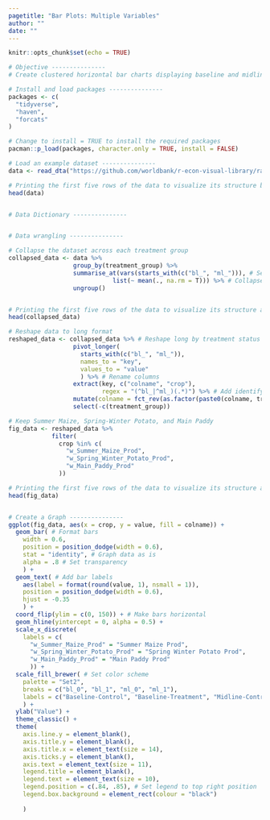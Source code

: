 ```yaml
---
pagetitle: "Bar Plots: Multiple Variables"
author: ""
date: ""
---
```


```r
knitr::opts_chunk$set(echo = TRUE)
```


```r
# Objective ---------------
# Create clustered horizontal bar charts displaying baseline and midline outcomes for treatment and control groups. Include clustered bars for Summer Maize, Spring Winter Potato, and Main Paddy crops. 

# Install and load packages ---------------
packages <- c(
  "tidyverse",
  "haven",
  "forcats"
)

# Change to install = TRUE to install the required packages
pacman::p_load(packages, character.only = TRUE, install = FALSE)

# Load an example dataset ---------------
data <- read_dta("https://github.com/worldbank/r-econ-visual-library/raw/master/Library/Data/BarPlotsMultipleVariables.dta")

# Printing the first five rows of the data to visualize its structure before data wrangling
head(data)


# Data Dictionary ---------------


# Data wrangling ---------------

# Collapse the dataset across each treatment group
collapsed_data <- data %>%
                  group_by(treatment_group) %>%
                  summarise_at(vars(starts_with(c("bl_", "ml_"))), # Select baseline and midline variables
                             list(~ mean(., na.rm = T))) %>% # Collapse at mean level, remove NAs
                  ungroup()


# Printing the first five rows of the data to visualize its structure after collapsing
head(collapsed_data)

# Reshape data to long format 
reshaped_data <- collapsed_data %>% # Reshape long by treatment status
                  pivot_longer( 
                    starts_with(c("bl_", "ml_")),
                    names_to = "key", 
                    values_to = "value" 
                    ) %>% # Rename columns
                  extract(key, c("colname", "crop"), 
                          regex = "(^bl_|^ml_)(.*)") %>% # Add identifying column 
                  mutate(colname = fct_rev(as.factor(paste0(colname, treatment_group)))) %>% # Remove extra columns
                  select(-c(treatment_group)) 

# Keep Summer Maize, Spring-Winter Potato, and Main Paddy
fig_data <- reshaped_data %>%
            filter(
              crop %in% c(
                "w_Summer_Maize_Prod", 
                "w_Spring_Winter_Potato_Prod", 
                "w_Main_Paddy_Prod"
              ))

# Printing the first five rows of the data to visualize its structure after data wrangling
head(fig_data)


# Create a Graph ---------------
ggplot(fig_data, aes(x = crop, y = value, fill = colname)) +
  geom_bar( # Format bars 
    width = 0.6, 
    position = position_dodge(width = 0.6),
    stat = "identity", # Graph data as is
    alpha = .8 # Set transparency 
    ) +
  geom_text( # Add bar labels 
    aes(label = format(round(value, 1), nsmall = 1)), 
    position = position_dodge(width = 0.6), 
    hjust = -0.35
    ) +
  coord_flip(ylim = c(0, 150)) + # Make bars horizontal 
  geom_hline(yintercept = 0, alpha = 0.5) +
  scale_x_discrete(
    labels = c( 
      "w_Summer_Maize_Prod" = "Summer Maize Prod", 
      "w_Spring_Winter_Potato_Prod" = "Spring Winter Potato Prod",
      "w_Main_Paddy_Prod" = "Main Paddy Prod"
      )) +
  scale_fill_brewer( # Set color scheme 
    palette = "Set2",
    breaks = c("bl_0", "bl_1", "ml_0", "ml_1"),
    labels = c("Baseline-Control", "Baseline-Treatment", "Midline-Control", "Midline-Treatment")
    ) +
  ylab("Value") +
  theme_classic() +
  theme(
    axis.line.y = element_blank(),
    axis.title.y = element_blank(),
    axis.title.x = element_text(size = 14),
    axis.ticks.y = element_blank(),
    axis.text = element_text(size = 11),
    legend.title = element_blank(),
    legend.text = element_text(size = 10),
    legend.position = c(.84, .85), # Set legend to top right position 
    legend.box.background = element_rect(colour = "black")
    
    )

```

